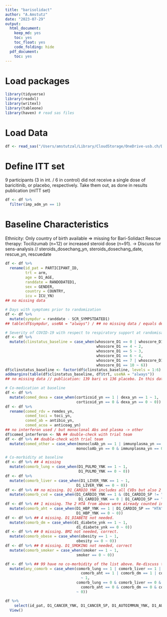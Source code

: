 ```yaml
---
title: "barisolidact"
author: "A.Amstutz"
date: "2023-07-29"
output:
  html_document:
    keep_md: yes
    toc: yes
    toc_float: yes
    code_folding: hide
  pdf_document:
    toc: yes
---
```


# Load packages
```r
library(tidyverse)
library(readxl)
library(writexl)
library(tableone)
library(haven) # read sas files

```

# Load Data
```r
df <- read_sas("/Users/amstutzal/Library/CloudStorage/OneDrive-usb.ch/Dokumente - JAKi IPDMA data source management/General/Bari-Solidact/bari_ipdma.sas7bdat")

```

# Define ITT set
9 participants (3 in int. / 6 in control) did not receive a single dose of baricitinib, or placebo, respectively.
Take them out, as done in results publication (mITT set)
```r
df <- df %>% 
  filter(imp_adm_yn == 1)

```

# Baseline Characteristics
Ethnicity: Only country of birth available => missing for Bari-Solidact
Rescue therapy: Tocilizumab (n=12) or increased steroid dose (n=91). -> Discuss for sens-analysis
// steroids_dosechang_yn, steroids_dosechang_date, rescue_yn, rescuedate
```r
df <- df %>% 
  rename(id_pat = PARTICIPANT_ID,
         trt = arm,
         age = D1_AGE,
         randdate = RANDODATED1,
         sex = GENDER,
         country = COUNTRY,
         icu = ICU_YN)
## no missing data

# Days with symptoms prior to randomization
df <- df %>% 
  mutate(sympdur = randdate - SCR_SYMPSTDATED1)
## table(df$sympdur, useNA = "always") / ## no missing data / equals delay_symprando

# Severity of COVID-19 with respect to respiratory support at randomisation / Bari-Solidact used WHO score, transform
df <- df %>% 
  mutate(clinstatus_baseline = case_when(whoscore_D1 == 0 | whoscore_D1 == 1 | whoscore_D1 == 3 ~ 1,
                                         whoscore_D1 == 4 ~ 2,
                                         whoscore_D1 == 5 ~ 3,
                                         whoscore_D1 == 6 ~ 4,
                                         whoscore_D1 == 7 | whoscore_D1 == 8 | whoscore_D1 == 9 ~ 5,
                                         whoscore_D1 == 10 ~ 6))
df$clinstatus_baseline <- factor(df$clinstatus_baseline, levels = 1:6) ## no missing data
addmargins(table(df$clinstatus_baseline, df$trt, useNA = "always")) 
## no missing data // publication: 139 bari vs 136 placebo. In this dataset, slightly more (142 bari vs 138 placebo), due to additional randomized participants during extension of trial

# Co-medication at baseline
df <- df %>% 
  mutate(comed_dexa = case_when(corticoid_yn == 1 | dexa_yn == 1 ~ 1,
                                corticoid_yn == 0 & dexa_yn == 0 ~ 0))
df <- df %>% 
  rename(comed_rdv = remdes_yn,
         comed_toci = toci_yn,
         comed_ab = antibio_yn,
         comed_acoa = anticoag_yn)
## no interferon used / but monoclonal Abs and plasma -> other
df$comed_interferon <- NA ## double-check with trial team
df <- df %>% ## double-check with trial team
  mutate(comed_other = case_when(monocloAb_yn == 1 | immunplasma_yn == 1 ~ 1,
                                monocloAb_yn == 0 & immunplasma_yn == 0 ~ 0))

# Co-morbidity at baseline
df <- df %>% ## 4 missing
  mutate(comorb_lung = case_when(D1_PULMO_YNK == 1 ~ 1,
                                 D1_PULMO_YNK == 0 ~ 0))
df <- df %>% 
  mutate(comorb_liver = case_when(D1_LIVER_YNK == 1 ~ 1,
                                D1_LIVER_YNK == 0 ~ 0))
df <- df %>% ## no missing. D1_CARDIO_YNK includes all CVDs but also 2 HTA that do not have anything else -> take out.
  mutate(comorb_cvd = case_when(D1_CARDIO_YNK == 1 & (D1_CARDIO_SP != "HTA" & D1_CARDIO_SP != "HIGH BLOOD PRESSURE") ~ 1,
                                 D1_CARDIO_YNK == 0 | D1_CARDIO_SP == "HTA" | D1_CARDIO_SP == "HIGH BLOOD PRESSURE" ~ 0))
df <- df %>% ## 1 missing. The 2 HTA from above were already counted in.
  mutate(comorb_aht = case_when(D1_HBP_YNK == 1 | D1_CARDIO_SP == "HTA" | D1_CARDIO_SP == "HIGH BLOOD PRESSURE" ~ 1,
                                D1_HBP_YNK == 0 ~ 0))
df <- df %>% ## 4 missing. D1_DIABETE not needed.
  mutate(comorb_dm = case_when(d1_diabete_ynk == 1 ~ 1,
                                d1_diabete_ynk == 0 ~ 0))
df <- df %>% ## 0 missing. BMI not needed, correct.
  mutate(comorb_obese = case_when(obesity == 1 ~ 1,
                                obesity == 0 ~ 0))
df <- df %>% ## 0 missing. D1_SMOKING not needed, correct
  mutate(comorb_smoker = case_when(smoker == 1 ~ 1,
                                smoker == 0 ~ 0))

df <- df %>% ## 99 have no co-morbidity of the list above. Re-discuss the list! Compare to comorbid_yn
  mutate(any_comorb = case_when(comorb_lung == 1 | comorb_liver == 1 | comorb_cvd == 1 |
                                  comorb_aht == 1 | comorb_dm == 1 | comorb_obese == 1 | comorb_smoker == 1
                                  ~ 1,
                                comorb_lung == 0 & comorb_liver == 0 & comorb_cvd == 0 &
                                  comorb_aht == 0 & comorb_dm == 0 & comorb_obese == 0 & comorb_smoker == 0
                                ~ 0))

df %>%
    select(id_pat, D1_CANCER_YNK, D1_CANCER_SP, D1_AUTOIMMUN_YNK, D1_AUTOIMMUN_SP, D1_KIDNEY_YNK, D1_NEURO_YNK,immunodef_yn, comorbid_yn, any_comorb, ) %>% 
  View()


```

